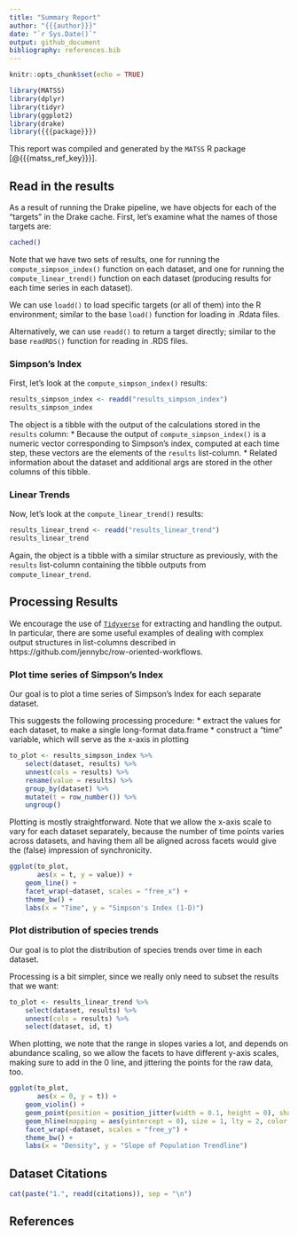 ```yaml
---
title: "Summary Report"
author: "{{{author}}}"
date: "`r Sys.Date()`"
output: github_document
bibliography: references.bib
---
```


```r
knitr::opts_chunk$set(echo = TRUE)

library(MATSS)
library(dplyr)
library(tidyr)
library(ggplot2)
library(drake)
library({{{package}}})
```

This report was compiled and generated by the `MATSS` R package [@{{{matss_ref_key}}}]. 

## Read in the results

As a result of running the Drake pipeline, we have objects for each of the "targets" in the Drake cache. First, let's examine what the names of those targets are:

```r
cached()
```

Note that we have two sets of results, one for running the `compute_simpson_index()` function on each dataset, and one for running the `compute_linear_trend()` function on each dataset (producing results for each time series in each dataset).

We can use `loadd()` to load specific targets (or all of them) into the R environment; similar to the base `load()` function for loading in .Rdata files.

Alternatively, we can use `readd()` to return a target directly; similar to the base `readRDS()` function for reading in .RDS files.

### Simpson's Index

First, let's look at the `compute_simpson_index()` results:

```r
results_simpson_index <- readd("results_simpson_index")
results_simpson_index
```

The object is a tibble with the output of the calculations stored in the `results` column:
* Because the output of `compute_simpson_index()` is a numeric vector corresponding to Simpson's index, computed at each time step, these vectors are the elements of the `results` list-column.
* Related information about the dataset and additional args are stored in the other columns of this tibble.

### Linear Trends

Now, let's look at the `compute_linear_trend()` results:

```r
results_linear_trend <- readd("results_linear_trend")
results_linear_trend
```

Again, the object is a tibble with a similar structure as previously, with the `results` list-column containing the tibble outputs from `compute_linear_trend`.

## Processing Results

We encourage the use of [`Tidyverse`](https://www.tidyverse.org/) for extracting and handling the output. In particular, there are some useful examples of dealing with complex output structures in list-columns described in https://github.com/jennybc/row-oriented-workflows.

### Plot time series of Simpson's Index

Our goal is to plot a time series of Simpson's Index for each separate dataset.

This suggests the following processing procedure:
* extract the values for each dataset, to make a single long-format data.frame
* construct a "time" variable, which will serve as the x-axis in plotting

```r
to_plot <- results_simpson_index %>%
    select(dataset, results) %>%
    unnest(cols = results) %>%
    rename(value = results) %>%
    group_by(dataset) %>%
    mutate(t = row_number()) %>%
    ungroup()
```

Plotting is mostly straightforward. Note that we allow the x-axis scale to vary for each dataset separately, because the number of time points varies across datasets, and having them all be aligned across facets would give the (false) impression of synchronicity.

```r
ggplot(to_plot, 
       aes(x = t, y = value)) + 
    geom_line() + 
    facet_wrap(~dataset, scales = "free_x") + 
    theme_bw() + 
    labs(x = "Time", y = "Simpson's Index (1-D)")
```

### Plot distribution of species trends

Our goal is to plot the distribution of species trends over time in each dataset.

Processing is a bit simpler, since we really only need to subset the results that we want:

```r
to_plot <- results_linear_trend %>%
    select(dataset, results) %>%
    unnest(cols = results) %>%
    select(dataset, id, t)
```

When plotting, we note that the range in slopes varies a lot, and depends on abundance scaling, so we allow the facets to have different y-axis scales, making sure to add in the 0 line, and jittering the points for the raw data, too.

```r
ggplot(to_plot, 
       aes(x = 0, y = t)) + 
    geom_violin() + 
    geom_point(position = position_jitter(width = 0.1, height = 0), shape = 5) + 
    geom_hline(mapping = aes(yintercept = 0), size = 1, lty = 2, color = "red") + 
    facet_wrap(~dataset, scales = "free_y") + 
    theme_bw() + 
    labs(x = "Density", y = "Slope of Population Trendline")
```

## Dataset Citations

```r
cat(paste("1.", readd(citations)), sep = "\n")
```

## References
